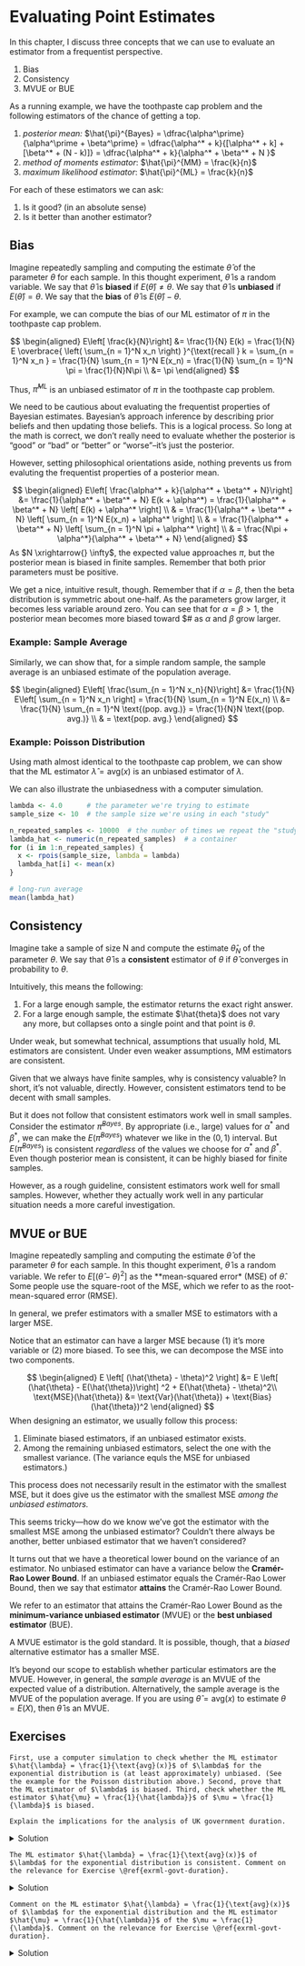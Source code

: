 # Evaluating Point Estimates

In this chapter, I discuss three concepts that we can use to evaluate an estimator from a frequentist perspective.

1. Bias
2. Consistency
3. MVUE or BUE

As a running example, we have the toothpaste cap problem and the following estimators of the chance of getting a top.

1. *posterior mean:* $\hat{\pi}^{Bayes} = \dfrac{\alpha^\prime}{\alpha^\prime + \beta^\prime} = \dfrac{\alpha^* + k}{[\alpha^* + k] + [\beta^* + (N - k)]} = \dfrac{\alpha^* + k}{\alpha^* + \beta^* + N }$
1. *method of moments estimator*: $\hat{\pi}^{MM} = \frac{k}{n}$
1. *maximum likelihood estimator*: $\hat{\pi}^{ML} = \frac{k}{n}$

For each of these estimators we can ask:

1. Is it good? (in an absolute sense)
1. Is it better than another estimator?

## Bias

Imagine repeatedly sampling and computing the estimate $\hat{\theta}$ of the parameter $\theta$ for each sample. In this thought experiment, $\hat{\theta}$ is a random variable. We say that $\hat{\theta}$ is **biased** if $E(\hat{\theta}) \neq \theta$. We say that $\hat{\theta}$ is **unbiased** if $E(\hat{\theta}) = \theta$. We say that the **bias** of $\hat{\theta}$ is  $E(\hat{\theta}) - \theta$.

For example, we can compute the bias of our ML estimator of $\pi$ in the toothpaste cap problem.

$$
\begin{aligned}
E\left[ \frac{k}{N}\right] &= \frac{1}{N} E(k) = \frac{1}{N} E  \overbrace{ \left( \sum_{n = 1}^N x_n \right) }^{\text{recall } k = \sum_{n = 1}^N x_n } = \frac{1}{N} \sum_{n = 1}^N E(x_n) = \frac{1}{N} \sum_{n = 1}^N \pi = \frac{1}{N}N\pi \\
&= \pi
\end{aligned}
$$

Thus, $\hat{\pi}^{ML}$ is an unbiased estimator of $\pi$ in the toothpaste cap problem.

We need to be cautious about evaluating the frequentist properties of Bayesian estimates. Bayesian's approach inference by describing prior beliefs and then updating those beliefs. This is a logical process. So long at the math is correct, we don't really need to evaluate whether the posterior is "good" or "bad" or "better" or "worse"--it's just the posterior.

However, setting philosophical orientations aside, nothing prevents us from evaluting the frequentist properties of a posterior mean.

$$
\begin{aligned}
E\left[ \frac{\alpha^* + k}{\alpha^* + \beta^* + N}\right] &= \frac{1}{\alpha^* + \beta^* + N} E(k + \alpha^*) = \frac{1}{\alpha^* + \beta^* + N} \left[ E(k) + \alpha^* \right] \\
& = \frac{1}{\alpha^* + \beta^* + N} \left[ \sum_{n = 1}^N E(x_n) + \alpha^* \right] \\
& = \frac{1}{\alpha^* + \beta^* + N} \left[ \sum_{n = 1}^N \pi + \alpha^* \right] \\
& = \frac{N\pi + \alpha^*}{\alpha^* + \beta^* + N} 
\end{aligned}
$$
As $N \xrightarrow{} \infty$, the expected value approaches $\pi$, but the posterior mean is biased in finite samples. Remember that both prior parameters must be positive. 

We get a nice, intuitive result, though. Remember that if $\alpha = \beta$, then the beta distribution is symmetric about one-half. As the parameters grow larger, it becomes less variable around zero. You can see that for $\alpha = \beta > 1$, the posterior mean becomes more biased toward $\frac{1}{2}# as $\alpha$ and $\beta$ grow larger.

### Example: Sample Average

Similarly, we can show that, for a simple random sample, the sample average is an unbiased estimate of the population average.

$$
\begin{aligned}
E\left[ \frac{\sum_{n = 1}^N x_n}{N}\right] &= \frac{1}{N} E\left[ \sum_{n = 1}^N x_n \right] = \frac{1}{N} \sum_{n = 1}^N E(x_n) \\
 &= \frac{1}{N} \sum_{n = 1}^N \text{(pop. avg.)} = \frac{1}{N}N \text{(pop. avg.)} \\
 & = \text{pop. avg.}
\end{aligned}
$$

### Example: Poisson Distribution

Using math almost identical to the toothpaste cap problem, we can show that the ML estimator $\hat{\lambda} = \text{avg}(x)$ is an unbiased estimator of $\lambda$. 

We can also illustrate the unbiasedness with a computer simulation.

```r
lambda <- 4.0      # the parameter we're trying to estimate
sample_size <- 10  # the sample size we're using in each "study"

n_repeated_samples <- 10000  # the number of times we repeat the "study"
lambda_hat <- numeric(n_repeated_samples)  # a container 
for (i in 1:n_repeated_samples) {
  x <- rpois(sample_size, lambda = lambda)
  lambda_hat[i] <- mean(x)
}

# long-run average
mean(lambda_hat)
```

## Consistency

Imagine take a sample of size N and compute the estimate $\hat{\theta}_N$ of the parameter $\theta$. We say that $\hat{\theta}$ is a **consistent** estimator of $\theta$ if $\hat{\theta}$  converges in probability to $\theta$.

Intuitively, this means the following:

1. For a large enough sample, the estimator returns the exact right answer.
1. For a large enough sample, the estimate $\hat{theta}$ does not vary any more, but collapses onto a single point and that point is $\theta$.

Under weak, but somewhat technical, assumptions that usually hold, ML estimators are consistent. Under even weaker assumptions, MM estimators are consistent.

Given that we always have finite samples, why is consistency valuable? In short, it's not valuable, directly. However, consistent estimators tend to be decent with small samples. 

But it does not follow that consistent estimators work well in small samples. Consider the estimator $\hat{\pi}^{Bayes}$. By appropriate (i.e., large) values for $\alpha^*$ and $\beta^*$, we can make the $E(\hat{\pi}^{Bayes})$ whatever we like in the $(0, 1)$ interval. But $E(\hat{\pi}^{Bayes})$ is consistent *regardless* of the values we choose for $\alpha^*$ and $\beta^*$. Even though posterior mean is consistent, it can be highly biased for finite samples.

However, as a rough guideline, consistent estimators work well for small samples. However, whether they actually work well in any particular situation needs a more careful investigation.

## MVUE or BUE

Imagine repeatedly sampling and computing the estimate $\hat{\theta}$ of the parameter $\theta$ for each sample. In this thought experiment, $\hat{\theta}$ is a random variable. We refer to $E \left[ (\hat{\theta} - \theta)^2 \right]$ as the **mean-squared error* (MSE) of $\hat{\theta}$. Some people use the square-root of the MSE, which we refer to as the root-mean-squared error (RMSE).

In general, we prefer estimators with a smaller MSE to estimators with a larger MSE.

Notice that an estimator can have a larger MSE because (1) it's more variable or (2) more biased. To see this, we can decompose the MSE into two components.

$$
\begin{aligned}
E \left[ (\hat{\theta} - \theta)^2 \right] &= E \left[ (\hat{\theta} - E(\hat{\theta})\right] ^2 + E(\hat{\theta} - \theta)^2\\
\text{MSE}(\hat{\theta}) &= \text{Var}(\hat{\theta}) + \text{Bias}(\hat{\theta})^2
\end{aligned}
$$
When designing an estimator, we usually follow this process:

1. Eliminate biased estimators, if an unbiased estimator exists.
1. Among the remaining unbiased estimators, select the one with the smallest variance. (The variance equls the MSE for unbiased estimators.)

This process does not necessarily result in the estimator with the smallest MSE, but it does give us the estimator with the smallest MSE *among the unbiased estimators.* 

This seems tricky---how do we know we've got the estimator with the smallest MSE among the unbiased estimator? Couldn't there always be another, better unbiased estimator that we haven't considered?

It turns out that we have a theoretical lower bound on the variance of an estimator. No unbiased estimator can have a variance below the **Cramér-Rao Lower Bound**. If an unbiased estimator equals the Cramér-Rao Lower Bound, then we say that estimator **attains** the Cramér-Rao Lower Bound.

We refer to an estimator that attains the Cramér-Rao Lower Bound as the **minimum-variance unbiased estimator** (MVUE) or the **best unbiased estimator** (BUE).

A MVUE estimator is the gold standard. It is possible, though, that a *biased* alternative estimator has a smaller MSE.

It's beyond our scope to establish whether particular estimators are the MVUE. However, in general, the *sample average* is an MVUE of the expected value of a distribution. Alternatively, the sample average is the MVUE of the population average. If you are using $\hat{\theta} = \text{avg}(x)$ to estimate $\theta = E(X)$, then $\hat{\theta}$ is an MVUE.

## Exercises {#evaluating-point-estimates-exercises}

```exercise
First, use a computer simulation to check whether the ML estimator $\hat{\lambda} = \frac{1}{\text{avg}(x)}$ of $\lambda$ for the exponential distribution is (at least approximately) unbiased. (See the example for the Poisson distribution above.) Second, prove that the ML estimator of $\lambda$ is biased. Third, check whether the ML estimator $\hat{\mu} = \frac{1}{\hat{lambda}}$ of $\mu = \frac{1}{\lambda}$ is biased.

Explain the implications for the analysis of UK government duration.
```

<details><summary>Solution</summary>
```r
lambda <- 4.0      # the parameter we're trying to estimate
sample_size <- 10  # the sample size we're using in each "study"

n_repeated_samples <- 10000  # the number of times we repeat the "study"
lambda_hat <- numeric(n_repeated_samples)  # a container 
for (i in 1:n_repeated_samples) {
  x <- rexp(sample_size, rate = lambda)
  lambda_hat[i] <- 1/mean(x)
}

# long-run average
mean(lambda_hat)  # hum... seems too big
```
$$
\begin{aligned}
E\left[ \frac{1}{\text{avg}(x)}\right] = E\left[ \frac{N}{\sum_{n = 1}^N x_n}\right] &= N E \left[ \frac{1}{ \sum_{n = 1}^N  x_n} \right] \\ 
\text{[notice the greater-than sign here]} \rightarrow  & >  N \left[ \frac{1}{ E \left( \sum_{n = 1}^N  x_n \right) } \right] \text{, by Jensen's inquality; } \frac{1}{x} \text{ is convex.}\\\\
& =  N \left[ \frac{1}{  \sum_{n = 1}^N  E(x_n)  } \right] \\
& =  N \left[ \frac{1}{  \sum_{n = 1}^N  \frac{1}{\lambda}  } \right] \\
& =  N \left[ \frac{1}{   \frac{N}{\lambda}  } \right] \\
& = \lambda
\end{aligned}
$$
Therefore the bias in $\hat{\lambda}$ is upward, as the simulation shows.

Remember that we can transform ML estimators directly to obtain estimates of the transformations. The ML estimator $\hat{\mu} = \frac{1}{\hat{\lambda}}$ of the average duration $\mu = \frac{1}{\lambda} = E(X)$ is unbiased, though. The math works nearly identically as the math showing that the ML estimator for the toothpaste cap problem. It also follows directly from the fact that the sample average is an unbiased estimator of the population average.

</details>


```exercise
The ML estimator $\hat{\lambda} = \frac{1}{\text{avg}(x)}$ of $\lambda$ for the exponential distribution is consistent. Comment on the relevance for Exercise \@ref{exrml-govt-duration}.
```

<details><summary>Solution</summary>

Consistency is not helpful for this problem. We have five observations. *At best*, consistency suggests an estimator will work well in large samples. A consistent estimator can be heavily biased in small samples. 
</details>

```exercise
Comment on the ML estimator $\hat{\lambda} = \frac{1}{\text{avg}(x)}$ of $\lambda$ for the exponential distribution and the ML estimator $\hat{\mu} = \frac{1}{\hat{\lambda}}$ of the $\mu = \frac{1}{\lambda}$. Comment on the relevance for Exercise \@ref{exrml-govt-duration}.
```

<details><summary>Solution</summary>

Both estimators are consistent. However, consistency is not helpful in small samples.

$\hat{\mu}$ is unbiased, and $\hat{\lambda}$ is biased. This leads us to prefer $\hat{\mu}$. Further $\hat{\mu}$ is the MVUE, because it's the sample average used to estimate the expected value of the distribution. MVUE is an excellent estimator and it's unusually to prefer another. $\hat{\mu}$ has much better properties than $\hat{\lambda}$---$\hat{\mu}$ is an MVUE, $\hat{\lambda}$ is just consistent.

Perhaps more importantly, $\hat{\mu}$ is easier to interpret as the expected years a government will last. $\hat{\lambda}$ is a bit harder to interpret at the failures per year.

Here's a little simulation illustrating each estimator.

```r
lambda <- 0.5     # a guess at the value in the govt duration problem
sample_size <- 5  # the sample size in the govt duration problem

n_repeated_samples <- 10000  # the number of times we repeat the "study"
lambda_hat <- numeric(n_repeated_samples)  # a container 
mu_hat <- numeric(n_repeated_samples)      # another container 
for (i in 1:n_repeated_samples) {
  x <- rexp(sample_size, rate = lambda)
  lambda_hat[i] <- 1/mean(x)
   mu_hat[i] <- mean(x)
}

# long-run average
mean(lambda_hat)  # hum... seems too big
mean(mu_hat)      # just right!

library(ggplot2)
library(patchwork)
gg1 <- qplot(x = lambda_hat) + 
  geom_vline(xintercept = lambda) + 
  geom_vline(xintercept = mean(lambda_hat), color = "red") + 
  labs(title = "Distribution of lambda-hat in Repeated Samples",
       subtitle = "Black Line Shows Actual lambda; Red Line Shows E(lambda-hat)")
gg2 <- qplot(x = mu_hat) + 
  geom_vline(xintercept = 1/lambda) + 
  geom_vline(xintercept = mean(mu_hat), color = "red") + 
  labs(title = "Distribution of mu-hat in Repeated Samples",
       subtitle = "Black Line Shows Actual mu; Red Line Shows E(lambda-mu)")

gg1 + gg2

```
</details>